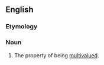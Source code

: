 ==English==

===Etymology===
{{suffix|multivalued|ness|lang=en}}

===Noun===
{{en-noun|-}}

# The property of being [[multivalued]].